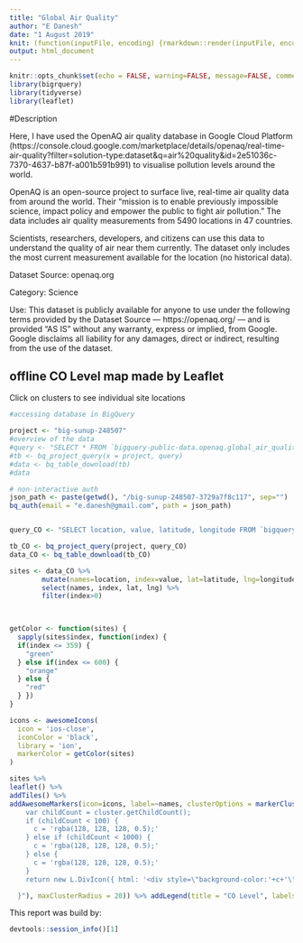 ```yaml
---
title: "Global Air Quality"
author: "E Danesh"
date: "1 August 2019"
knit: (function(inputFile, encoding) {rmarkdown::render(inputFile, encoding = encoding, output_file ='index.html')})
output: html_document
---
```


```r
knitr::opts_chunk$set(echo = FALSE, warning=FALSE, message=FALSE, comment=FALSE)
library(bigrquery)
library(tidyverse)
library(leaflet)
```

#Description 

Here, I have used the OpenAQ air quality database in Google Cloud Platform (https://console.cloud.google.com/marketplace/details/openaq/real-time-air-quality?filter=solution-type:dataset&q=air%20quality&id=2e51036c-7370-4637-b87f-a001b591b991) to visualise pollution levels around the world. 

OpenAQ is an open-source project to surface live, real-time air quality data from around the world. Their “mission is to enable previously impossible science, impact policy and empower the public to fight air pollution.” The data includes air quality measurements from 5490 locations in 47 countries.

Scientists, researchers, developers, and citizens can use this data to understand the quality of air near them currently. The dataset only includes the most current measurement available for the location (no historical data). 

Dataset Source: openaq.org

Category: Science

Use: This dataset is publicly available for anyone to use under the following terms provided by the Dataset Source — https://openaq.org/ — and is provided "AS IS" without any warranty, express or implied, from Google. Google disclaims all liability for any damages, direct or indirect, resulting from the use of the dataset. 

## offline CO Level map made by Leaflet
Click on clusters to see individual site locations

```r
#accessing database in BigQuery

project <- "big-sunup-248507"
#overview of the data
#query <- "SELECT * FROM `bigquery-public-data.openaq.global_air_quality` LIMIT 10"
#tb <- bq_project_query(x = project, query)
#data <- bq_table_download(tb)
#data

# non-interactive auth
json_path <- paste(getwd(), "/big-sunup-248507-3729a7f8c117", sep="")
bq_auth(email = "e.danesh@gmail.com", path = json_path)


query_CO <- "SELECT location, value, latitude, longitude FROM `bigquery-public-data.openaq.global_air_quality` WHERE pollutant like 'co'"

tb_CO <- bq_project_query(project, query_CO)
data_CO <- bq_table_download(tb_CO)
```

```r

sites <- data_CO %>% 
        mutate(names=location, index=value, lat=latitude, lng=longitude) %>% 
        select(names, index, lat, lng) %>% 
        filter(index>0)

        

getColor <- function(sites) {
  sapply(sites$index, function(index) {
  if(index <= 359) {
    "green"
  } else if(index <= 600) {
    "orange"
  } else {
    "red"
  } })
}

icons <- awesomeIcons(
  icon = 'ios-close',
  iconColor = 'black',
  library = 'ion',
  markerColor = getColor(sites)
)
```

```r

sites %>% 
leaflet() %>% 
addTiles() %>% 
addAwesomeMarkers(icon=icons, label=~names, clusterOptions = markerClusterOptions(iconCreateFunction=JS("function (cluster) {    
    var childCount = cluster.getChildCount();  
    if (childCount < 100) {  
      c = 'rgba(128, 128, 128, 0.5);'
    } else if (childCount < 1000) {  
      c = 'rgba(128, 128, 128, 0.5);'  
    } else { 
      c = 'rgba(128, 128, 128, 0.5);'  
    }    
    return new L.DivIcon({ html: '<div style=\"background-color:'+c+'\"><span>' + childCount + '</span></div>', className: 'marker-cluster', iconSize: new L.Point(40, 40) });

  }"), maxClusterRadius = 20)) %>% addLegend(title = "CO Level", labels = c("High (>1000 ug/m3)", "Medium (500-1000 ug/m3)", "Low (<500 ug/m3)"), colors = c("red", "orange", "green"))
```

This report was build by:
```r
devtools::session_info()[1]
```